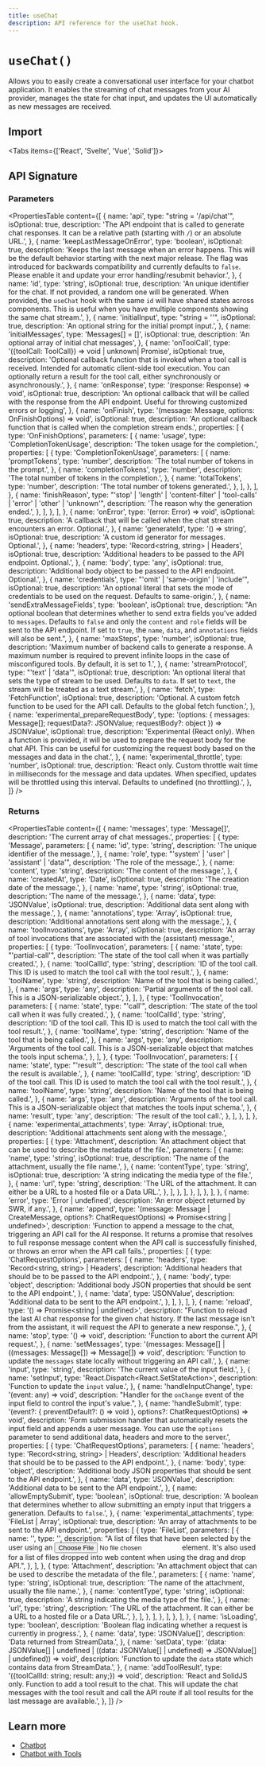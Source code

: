 ```yaml
---
title: useChat
description: API reference for the useChat hook.
---
```


# `useChat()`

Allows you to easily create a conversational user interface for your chatbot application. It enables the streaming of chat messages from your AI provider, manages the state for chat input, and updates the UI automatically as new messages are received.

## Import

<Tabs items={['React', 'Svelte', 'Vue', 'Solid']}>
  <Tab>
    <Snippet text="import { useChat } from 'ai/react'" dark prompt={false} />
  </Tab>
  <Tab>
    <Snippet
      text="import { useChat } from '@ai-sdk/svelte'"
      dark
      prompt={false}
    />
  </Tab>
  <Tab>
    <Snippet text="import { useChat } from '@ai-sdk/vue'" dark prompt={false} />
  </Tab>
  <Tab>
    <Snippet
      text="import { useChat } from '@ai-sdk/solid'"
      dark
      prompt={false}
    />
  </Tab>
</Tabs>

## API Signature

### Parameters

<PropertiesTable
  content={[
    {
      name: 'api',
      type: "string = '/api/chat'",
      isOptional: true,
      description:
        'The API endpoint that is called to generate chat responses. It can be a relative path (starting with `/`) or an absolute URL.',
    },
    {
      name: 'keepLastMessageOnError',
      type: 'boolean',
      isOptional: true,
      description:
        'Keeps the last message when an error happens. This will be the default behavior starting with the next major release. The flag was introduced for backwards compatibility and currently defaults to `false`. Please enable it and update your error handling/resubmit behavior.',
    },
    {
      name: 'id',
      type: 'string',
      isOptional: true,
      description:
        'An unique identifier for the chat. If not provided, a random one will be generated. When provided, the `useChat` hook with the same `id` will have shared states across components. This is useful when you have multiple components showing the same chat stream.',
    },
    {
      name: 'initialInput',
      type: "string = ''",
      isOptional: true,
      description: 'An optional string for the initial prompt input.',
    },
    {
      name: 'initialMessages',
      type: 'Messages[] = []',
      isOptional: true,
      description: 'An optional array of initial chat messages',
    },
    {
      name: 'onToolCall',
      type: '({toolCall: ToolCall}) => void | unknown| Promise<unknown>',
      isOptional: true,
      description:
        'Optional callback function that is invoked when a tool call is received. Intended for automatic client-side tool execution. You can optionally return a result for the tool call, either synchronously or asynchronously.',
    },
    {
      name: 'onResponse',
      type: '(response: Response) => void',
      isOptional: true,
      description:
        'An optional callback that will be called with the response from the API endpoint. Useful for throwing customized errors or logging',
    },
    {
      name: 'onFinish',
      type: '(message: Message, options: OnFinishOptions) => void',
      isOptional: true,
      description:
        'An optional callback function that is called when the completion stream ends.',
      properties: [
        {
          type: 'OnFinishOptions',
          parameters: [
            {
              name: 'usage',
              type: 'CompletionTokenUsage',
              description: 'The token usage for the completion.',
              properties: [
                {
                  type: 'CompletionTokenUsage',
                  parameters: [
                    {
                      name: 'promptTokens',
                      type: 'number',
                      description: 'The total number of tokens in the prompt.',
                    },
                    {
                      name: 'completionTokens',
                      type: 'number',
                      description:
                        'The total number of tokens in the completion.',
                    },
                    {
                      name: 'totalTokens',
                      type: 'number',
                      description: 'The total number of tokens generated.',
                    },
                  ],
                },
              ],
            },
            {
              name: 'finishReason',
              type: "'stop' | 'length' | 'content-filter' | 'tool-calls' | 'error' | 'other' | 'unknown'",
              description: 'The reason why the generation ended.',
            },
          ],
        },
      ],
    },
    {
      name: 'onError',
      type: '(error: Error) => void',
      isOptional: true,
      description:
        'A callback that will be called when the chat stream encounters an error. Optional.',
    },
    {
      name: 'generateId',
      type: '() => string',
      isOptional: true,
      description: 'A custom id generator for messages. Optional.',
    },
    {
      name: 'headers',
      type: 'Record<string, string> | Headers',
      isOptional: true,
      description:
        'Additional headers to be passed to the API endpoint. Optional.',
    },
    {
      name: 'body',
      type: 'any',
      isOptional: true,
      description:
        'Additional body object to be passed to the API endpoint. Optional.',
    },
    {
      name: 'credentials',
      type: "'omit' | 'same-origin' | 'include'",
      isOptional: true,
      description:
        'An optional literal that sets the mode of credentials to be used on the request. Defaults to same-origin.',
    },
    {
      name: 'sendExtraMessageFields',
      type: 'boolean',
      isOptional: true,
      description:
        "An optional boolean that determines whether to send extra fields you've added to `messages`. Defaults to `false` and only the `content` and `role` fields will be sent to the API endpoint. If set to `true`, the `name`, `data`, and `annotations` fields will also be sent.",
    },
    {
      name: 'maxSteps',
      type: 'number',
      isOptional: true,
      description:
        'Maximum number of backend calls to generate a response. A maximum number is required to prevent infinite loops in the case of misconfigured tools. By default, it is set to 1.',
    },
    {
      name: 'streamProtocol',
      type: "'text' | 'data'",
      isOptional: true,
      description:
        'An optional literal that sets the type of stream to be used. Defaults to `data`. If set to `text`, the stream will be treated as a text stream.',
    },
    {
      name: 'fetch',
      type: 'FetchFunction',
      isOptional: true,
      description:
        'Optional. A custom fetch function to be used for the API call. Defaults to the global fetch function.',
    },
    {
      name: 'experimental_prepareRequestBody',
      type: '(options: { messages: Message[]; requestData?: JSONValue; requestBody?: object }) => JSONValue',
      isOptional: true,
      description:
        'Experimental (React only). When a function is provided, it will be used to prepare the request body for the chat API. This can be useful for customizing the request body based on the messages and data in the chat.',
    },
    {
      name: 'experimental_throttle',
      type: 'number',
      isOptional: true,
      description:
        'React only. Custom throttle wait time in milliseconds for the message and data updates. When specified, updates will be throttled using this interval. Defaults to undefined (no throttling).',
    },
  ]}
/>

### Returns

<PropertiesTable
  content={[
    {
      name: 'messages',
      type: 'Message[]',
      description: 'The current array of chat messages.',
      properties: [
        {
          type: 'Message',
          parameters: [
            {
              name: 'id',
              type: 'string',
              description: 'The unique identifier of the message.',
            },
            {
              name: 'role',
              type: "'system' | 'user' | 'assistant' | 'data'",
              description: 'The role of the message.',
            },
            {
              name: 'content',
              type: 'string',
              description: 'The content of the message.',
            },
            {
              name: 'createdAt',
              type: 'Date',
              isOptional: true,
              description: 'The creation date of the message.',
            },
            {
              name: 'name',
              type: 'string',
              isOptional: true,
              description: 'The name of the message.',
            },
            {
              name: 'data',
              type: 'JSONValue',
              isOptional: true,
              description: 'Additional data sent along with the message.',
            },
            {
              name: 'annotations',
              type: 'Array<JSONValue>',
              isOptional: true,
              description:
                'Additional annotations sent along with the message.',
            },
            {
              name: 'toolInvocations',
              type: 'Array<ToolInvocation>',
              isOptional: true,
              description:
                'An array of tool invocations that are associated with the (assistant) message.',
              properties: [
                {
                  type: 'ToolInvocation',
                  parameters: [
                    {
                      name: 'state',
                      type: "'partial-call'",
                      description:
                        'The state of the tool call when it was partially created.',
                    },
                    {
                      name: 'toolCallId',
                      type: 'string',
                      description:
                        'ID of the tool call. This ID is used to match the tool call with the tool result.',
                    },
                    {
                      name: 'toolName',
                      type: 'string',
                      description: 'Name of the tool that is being called.',
                    },
                    {
                      name: 'args',
                      type: 'any',
                      description:
                        'Partial arguments of the tool call. This is a JSON-serializable object.',
                    },
                  ],
                },
                {
                  type: 'ToolInvocation',
                  parameters: [
                    {
                      name: 'state',
                      type: "'call'",
                      description:
                        'The state of the tool call when it was fully created.',
                    },
                    {
                      name: 'toolCallId',
                      type: 'string',
                      description:
                        'ID of the tool call. This ID is used to match the tool call with the tool result.',
                    },
                    {
                      name: 'toolName',
                      type: 'string',
                      description: 'Name of the tool that is being called.',
                    },
                    {
                      name: 'args',
                      type: 'any',
                      description:
                        'Arguments of the tool call. This is a JSON-serializable object that matches the tools input schema.',
                    },
                  ],
                },
                {
                  type: 'ToolInvocation',
                  parameters: [
                    {
                      name: 'state',
                      type: "'result'",
                      description:
                        'The state of the tool call when the result is available.',
                    },
                    {
                      name: 'toolCallId',
                      type: 'string',
                      description:
                        'ID of the tool call. This ID is used to match the tool call with the tool result.',
                    },
                    {
                      name: 'toolName',
                      type: 'string',
                      description: 'Name of the tool that is being called.',
                    },
                    {
                      name: 'args',
                      type: 'any',
                      description:
                        'Arguments of the tool call. This is a JSON-serializable object that matches the tools input schema.',
                    },
                    {
                      name: 'result',
                      type: 'any',
                      description: 'The result of the tool call.',
                    },
                  ],
                },
              ],
            },
            {
              name: 'experimental_attachments',
              type: 'Array<Attachment>',
              isOptional: true,
              description:
                'Additional attachments sent along with the message.',
              properties: [
                {
                  type: 'Attachment',
                  description:
                    'An attachment object that can be used to describe the metadata of the file.',
                  parameters: [
                    {
                      name: 'name',
                      type: 'string',
                      isOptional: true,
                      description:
                        'The name of the attachment, usually the file name.',
                    },
                    {
                      name: 'contentType',
                      type: 'string',
                      isOptional: true,
                      description:
                        'A string indicating the media type of the file.',
                    },
                    {
                      name: 'url',
                      type: 'string',
                      description:
                        'The URL of the attachment. It can either be a URL to a hosted file or a Data URL.',
                    },
                  ],
                },
              ],
            },
          ],
        },
      ],
    },
    {
      name: 'error',
      type: 'Error | undefined',
      description: 'An error object returned by SWR, if any.',
    },
    {
      name: 'append',
      type: '(message: Message | CreateMessage, options?: ChatRequestOptions) => Promise<string | undefined>',
      description:
        'Function to append a message to the chat, triggering an API call for the AI response. It returns a promise that resolves to full response message content when the API call is successfully finished, or throws an error when the API call fails.',
      properties: [
        {
          type: 'ChatRequestOptions',
          parameters: [
            {
              name: 'headers',
              type: 'Record<string, string> | Headers',
              description:
                'Additional headers that should be to be passed to the API endpoint.',
            },
            {
              name: 'body',
              type: 'object',
              description:
                'Additional body JSON properties that should be sent to the API endpoint.',
            },
            {
              name: 'data',
              type: 'JSONValue',
              description: 'Additional data to be sent to the API endpoint.',
            },
          ],
        },
      ],
    },
    {
      name: 'reload',
      type: '() => Promise<string | undefined>',
      description:
        "Function to reload the last AI chat response for the given chat history. If the last message isn't from the assistant, it will request the API to generate a new response.",
    },
    {
      name: 'stop',
      type: '() => void',
      description: 'Function to abort the current API request.',
    },
    {
      name: 'setMessages',
      type: '(messages: Message[] | ((messages: Message[]) => Message[]) => void',
      description:
        'Function to update the `messages` state locally without triggering an API call.',
    },
    {
      name: 'input',
      type: 'string',
      description: 'The current value of the input field.',
    },
    {
      name: 'setInput',
      type: 'React.Dispatch<React.SetStateAction<string>>',
      description: 'Function to update the `input` value.',
    },
    {
      name: 'handleInputChange',
      type: '(event: any) => void',
      description:
        "Handler for the `onChange` event of the input field to control the input's value.",
    },
    {
      name: 'handleSubmit',
      type: '(event?: { preventDefault?: () => void }, options?: ChatRequestOptions) => void',
      description:
        'Form submission handler that automatically resets the input field and appends a user message. You can use the `options` parameter to send additional data, headers and more to the server.',
      properties: [
        {
          type: 'ChatRequestOptions',
          parameters: [
            {
              name: 'headers',
              type: 'Record<string, string> | Headers',
              description:
                'Additional headers that should be to be passed to the API endpoint.',
            },
            {
              name: 'body',
              type: 'object',
              description:
                'Additional body JSON properties that should be sent to the API endpoint.',
            },
            {
              name: 'data',
              type: 'JSONValue',
              description: 'Additional data to be sent to the API endpoint.',
            },
            {
              name: 'allowEmptySubmit',
              type: 'boolean',
              isOptional: true,
              description:
                'A boolean that determines whether to allow submitting an empty input that triggers a generation. Defaults to `false`.',
            },
            {
              name: 'experimental_attachments',
              type: 'FileList | Array<Attachment>',
              isOptional: true,
              description:
                'An array of attachments to be sent to the API endpoint.',
              properties: [
                {
                  type: 'FileList',
                  parameters: [
                    {
                      name: '',
                      type: '',
                      description:
                        "A list of files that have been selected by the user using an <input type='file'> element. It's also used for a list of files dropped into web content when using the drag and drop API.",
                    },
                  ],
                },
                {
                  type: 'Attachment',
                  description:
                    'An attachment object that can be used to describe the metadata of the file.',
                  parameters: [
                    {
                      name: 'name',
                      type: 'string',
                      isOptional: true,
                      description:
                        'The name of the attachment, usually the file name.',
                    },
                    {
                      name: 'contentType',
                      type: 'string',
                      isOptional: true,
                      description:
                        'A string indicating the media type of the file.',
                    },
                    {
                      name: 'url',
                      type: 'string',
                      description:
                        'The URL of the attachment. It can either be a URL to a hosted file or a Data URL.',
                    },
                  ],
                },
              ],
            },
          ],
        },
      ],
    },
    {
      name: 'isLoading',
      type: 'boolean',
      description:
        'Boolean flag indicating whether a request is currently in progress.',
    },
    {
      name: 'data',
      type: 'JSONValue[]',
      description: 'Data returned from StreamData.',
    },
    {
      name: 'setData',
      type: '(data: JSONValue[] | undefined | ((data: JSONValue[] | undefined) => JSONValue[] | undefined)) => void',
      description:
        'Function to update the `data` state which contains data from StreamData.',
    },
    {
      name: 'addToolResult',
      type: '({toolCallId: string; result: any;}) => void',
      description:
        'React and SolidJS only. Function to add a tool result to the chat. This will update the chat messages with the tool result and call the API route if all tool results for the last message are available.',
    },
  ]}
/>

## Learn more

- [Chatbot](/docs/ai-sdk-ui/chatbot)
- [Chatbot with Tools](/docs/ai-sdk-ui/chatbot-with-tool-calling)
